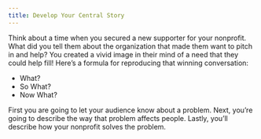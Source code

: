 ```yaml
---
title: Develop Your Central Story
---
```

Think about a time when you secured a new supporter for your nonprofit. What did you tell them about the organization that made them want to pitch in and help? You created a vivid image in their mind of a need that they could help fill! Here’s a formula for reproducing that winning conversation:

- What?
- So What?
- Now What?

First you are going to let your audience know about a problem. Next, you’re going to describe the way that problem affects people. Lastly, you’ll describe how your nonprofit solves the problem.
